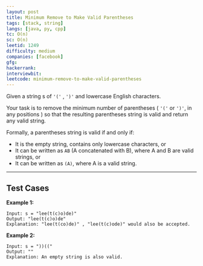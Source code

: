 ```yaml
---
layout: post
title: Minimum Remove to Make Valid Parentheses
tags: [stack, string]
langs: [java, py, cpp]
tc: O(n)
sc: O(n)
leetid: 1249
difficulty: medium
companies: [facebook]
gfg: 
hackerrank: 
interviewbit: 
leetcode: minimum-remove-to-make-valid-parentheses
---
```


Given a string s of `'('` , `')'` and lowercase English characters.

Your task is to remove the minimum number of parentheses ( `'('` or `')'`, in any positions ) 
so that the resulting parentheses string is valid and return any valid string.

Formally, a parentheses string is valid if and only if:
- It is the empty string, contains only lowercase characters, or
- It can be written as `AB` (A concatenated with B), where A and B are valid strings, or
- It can be written as `(A)`, where A is a valid string.

---

## Test Cases

**Example 1:** 
```
Input: s = "lee(t(c)o)de)"
Output: "lee(t(c)o)de"
Explanation: "lee(t(co)de)" , "lee(t(c)ode)" would also be accepted.
```

**Example 2:** 
```
Input: s = "))(("
Output: ""
Explanation: An empty string is also valid.
```